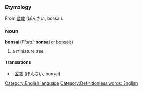 =={{en}}==
[[Category:English language]]
===Etymology===
From {{ja}} [[盆栽]] (ぼんさい, bonsai).
===Noun===
'''bonsai''' (''Plural:'' '''bonsai''' ''or'' [[bonsais]])

#a miniature tree {{stub}} [[Category:Definitionless words: English]]
====Translations====
*{{ja}}: [[盆栽]] (ぼんさい, bonsai)